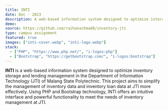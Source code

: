 ```yaml
---
title: INTI
date: Dec - 2023
description: A web-based information system designed to optimize interaction and management at the inventory in technology information department Politeknik Negeri Malang.
demo:
source: https://github.com/raihanachmad8/inventory-jti
type: campus assignment
featured: true
images: ["inti-cover.webp", "inti-logo.webp"]
stack:
  - ["PHP", "https://www.php.net/", "i-logos:php"]
  - ["Bootstrap", "https://getbootstrap.com/", "i-logos:bootstrap"]
---
```


**INTI** is a web-based information system designed to optimize inventory storage and lending management in the Department of Information Technology (JTI) of Malang State Polytechnic. This project aims to simplify the management of inventory data and inventory loan data at JTI more effectively. Using PHP and Bootstrap technology, INTI offers an intuitive interface and powerful functionality to meet the needs of inventory management at JTI.
